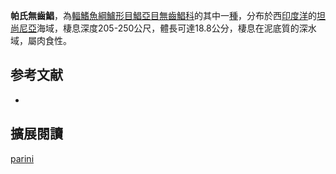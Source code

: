 {{Speciesbox
| image = 
| image_width = 250px
| status = NE
| status_system = IUCN3.1
| genus = Ariomma
| species = parini
| authority = [[Piotrovsky|Piotrovsky]], 1987
| synonyms = 
}}

'''帕氏無齒鯧'''，為[[輻鰭魚綱|輻鰭魚綱]][[鱸形目|鱸形目]][[鯧亞目|鯧亞目]][[無齒鯧科|無齒鯧科]]的其中一[[種|種]]，分布於西[[印度洋|印度洋]]的[[坦尚尼亞|坦尚尼亞]]海域，棲息深度205-250公尺，體長可達18.8公分，棲息在泥底質的深水域，屬肉食性。

== 参考文献 ==
{{reflist}}
*{{FishBase_species|genus=Ariomma|species=parini|year=2012|month=7}}

== 擴展閱讀 == 
{{refbegin}}
{{wikispecies-inline|Ariomma parini|帕氏無齒鯧}}
{{refend}}
{{Taxonbar|from=Q2234058}}

[[Category:無齒鯧屬|parini]]


{{鱸形目小作品}}